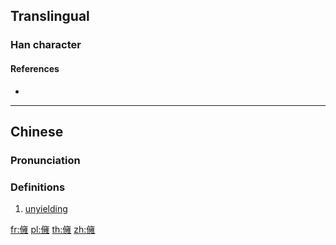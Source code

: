 ==Translingual==

===Han character===
{{Han char|rn=9|rad=人|as=13|sn=15|four=|canj=OYVG|ids=⿰亻雍}}

====References====
* {{Han ref|kx=0119.140|hdz=10228.010|uh=3495|ud=13461}}

----

==Chinese==
{{zh-forms}}

===Pronunciation===
{{zh-pron
|m=yāng
|c=zoeng1
|c-t=
|g=
|h=pfs=
|j=
|md=
|mn=
|mn-t=
|w=
|x=
|mc=y
|oc=y
|cat=v
}}

===Definitions===
{{zh-hanzi}}

# [[unyielding]]

[[fr:㒕]]
[[pl:㒕]]
[[th:㒕]]
[[zh:㒕]]